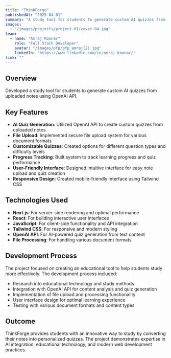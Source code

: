 ```yaml
---
title: "ThinkForge"
publishedAt: "2025-04-01"
summary: "A study tool for students to generate custom AI quizzes from uploaded notes using OpenAI API."
images:
  - "/images/projects/project-01/cover-04.jpg"
team:
  - name: "Amraj Koonar"
    role: "Full Stack Developer"
    avatar: "/images/pfp/pfp_amraj(2).jpg"
    linkedIn: "https://www.linkedin.com/in/amraj-koonar/"
link: ""
---
```


## Overview

Developed a study tool for students to generate custom AI quizzes from uploaded notes using OpenAI API.

## Key Features

- **AI Quiz Generation**: Utilized OpenAI API to create custom quizzes from uploaded notes
- **File Upload**: Implemented secure file upload system for various document formats
- **Customizable Quizzes**: Created options for different question types and difficulty levels
- **Progress Tracking**: Built system to track learning progress and quiz performance
- **User-Friendly Interface**: Designed intuitive interface for easy note upload and quiz creation
- **Responsive Design**: Created mobile-friendly interface using Tailwind CSS

## Technologies Used

- **Next.js**: For server-side rendering and optimal performance
- **React**: For building interactive user interfaces
- **JavaScript**: For client-side functionality and API integration
- **Tailwind CSS**: For responsive and modern styling
- **OpenAI API**: For AI-powered quiz generation from text content
- **File Processing**: For handling various document formats

## Development Process

The project focused on creating an educational tool to help students study more effectively. The development process included:

- Research into educational technology and study methods
- Integration with OpenAI API for content analysis and quiz generation
- Implementation of file upload and processing functionality
- User interface design for optimal learning experience
- Testing with various document formats and content types

## Outcome

ThinkForge provides students with an innovative way to study by converting their notes into personalized quizzes. The project demonstrates expertise in AI integration, educational technology, and modern web development practices. 